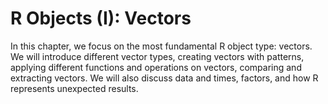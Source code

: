 # R Objects (I): Vectors {#r-objects}

In this chapter, we focus on the most fundamental R object type: vectors. We will introduce different vector types, creating vectors with patterns, applying different functions and operations on vectors, comparing and extracting vectors. We will also discuss data and times, factors, and how R represents unexpected results. 
